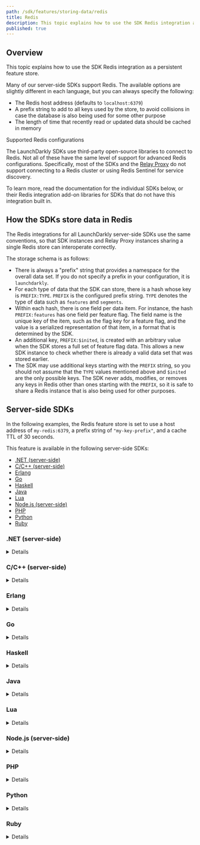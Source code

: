 ```yaml
---
path: /sdk/features/storing-data/redis
title: Redis
description: This topic explains how to use the SDK Redis integration as a persistent feature store.
published: true
---
```


## Overview

This topic explains how to use the SDK Redis integration as a persistent feature store.

Many of our server-side SDKs support Redis. The available options are slightly different in each language, but you can always specify the following:

- The Redis host address (defaults to `localhost:6379`)
- A prefix string to add to all keys used by the store, to avoid collisions in case the database is also being used for some other purpose
- The length of time that recently read or updated data should be cached in memory

<Callout intent="alert">
<CalloutTitle>Supported Redis configurations</CalloutTitle>
<CalloutDescription>

The LaunchDarkly SDKs use third-party open-source libraries to connect to Redis. Not all of these have the same level of support for advanced Redis configurations. Specifically, most of the SDKs and the [Relay Proxy](/home/advanced/relay-proxy) do not support connecting to a Redis cluster or using Redis Sentinel for service discovery.

To learn more, read the documentation for the individual SDKs below, or their Redis integration add-on libraries for SDKs that do not have this integration built in.

</CalloutDescription>
</Callout>

## How the SDKs store data in Redis

The Redis integrations for all LaunchDarkly server-side SDKs use the same conventions, so that SDK instances and Relay Proxy instances sharing a single Redis store can interoperate correctly.

The storage schema is as follows:

- There is always a "prefix" string that provides a namespace for the overall data set. If you do not specify a prefix in your configuration, it is `launchdarkly`.
- For each type of data that the SDK can store, there is a hash whose key is `PREFIX:TYPE`. `PREFIX` is the configured prefix string. `TYPE` denotes the type of data such as `features` and `segments`.
- Within each hash, there is one field per data item. For instance, the hash `PREFIX:features` has one field per feature flag. The field name is the unique key of the item, such as the flag key for a feature flag, and the value is a serialized representation of that item, in a format that is determined by the SDK.
- An additional key, `PREFIX:$inited`, is created with an arbitrary value when the SDK stores a full set of feature flag data. This allows a new SDK instance to check whether there is already a valid data set that was stored earlier.
- The SDK may use additional keys starting with the `PREFIX` string, so you should not assume that the `TYPE` values mentioned above and `$inited` are the only possible keys. The SDK never adds, modifies, or removes any keys in Redis other than ones starting with the `PREFIX`, so it is safe to share a Redis instance that is also being used for other purposes.

## Server-side SDKs

In the following examples, the Redis feature store is set to use a host address of `my-redis:6379`, a prefix string of `"my-key-prefix"`, and a cache TTL of 30 seconds.

This feature is available in the following server-side SDKs:

* [.NET (server-side)](#net-server-side)
* [C/C++ (server-side)](#cc-server-side)
* [Erlang](#erlang)
* [Go](#go)
* [Haskell](#haskell)
* [Java](#java)
* [Lua](#lua)
* [Node.js (server-side)](#nodejs-server-side)
* [PHP](#php)
* [Python](#python)
* [Ruby](#ruby)

### .NET (server-side)

<Details summary="Expand .NET (server-side) code sample">

To use Redis with the .NET SDK you must install an additional package named [`LaunchDarkly.ServerSdk.Redis`](https://github.com/launchdarkly/dotnet-server-sdk-redis).

<CodeTabs
  defaultValue="dotnet"
  values={[
    { label: '.NET', value: 'dotnet', }
  ]
}>

<CodeTabItem value="dotnet">

```csharp
using LaunchDarkly.Sdk.Server;
using LaunchDarkly.Sdk.Server.Integrations;
var config = Configuration.Builder(sdkKey)
    .DataStore(
        Components.PersistentDataStore(
            Redis.DataStore()
                .HostAndPort("my-redis", 6379)
                .Prefix("my-key-prefix")
        ).CacheSeconds(30)
    )
    .Build();
var client = new LDClient(config);


// Before version 6.0, the syntax was different:

using LaunchDarkly.Client;
using LaunchDarkly.Client.Redis;

var store = RedisComponents.RedisFeatureStore()
    .WithRedisHostAndPort("my-redis", 6379)
    .WithPrefix("my-key-prefix")
    .WithCacheExpiration(TimeSpan.FromSeconds(30));

var config = Configuration.Default(sdkKey)
    .WithFeatureStoreFactory(store);
var client = new LDClient(config);
```

</CodeTabItem>
</CodeTabs>

To learn more, read [`dotnet-server-sdk-redis`](https://github.com/launchdarkly/dotnet-server-sdk-redis).
</Details>

### C/C++ (server-side)

<Details summary="Expand C/C++ (server-side) code sample">

The C/C++ integration is part of the main SDK distribution.

<CodeTabs
  defaultValue="c"
  values={[
    { label: 'C', value: 'c', },
  ]
}>

<CodeTabItem value="c">

```c
#include <launchdarkly/api.h>
#include <launchdarkly/store/redis.h>

struct LDConfig *config = LDConfigNew("my-key");
struct LDRedisConfig *redisConfig = LDRedisConfigNew();
struct LDStoreInterface *store = LDStoreInterfaceRedisNew(redisConfig);

LDConfigSetFeatureStoreBackend(config, store);
```

</CodeTabItem>
</CodeTabs>
</Details>

### Erlang

<Details summary="Expand Erlang code sample">

<CodeTabs
  defaultValue="erlang"
  values={[
    { label: 'Erlang', value: 'erlang', },
  ]
}>

<CodeTabItem value="erlang">

```erlang
LdOptions = #{
  redis_host     => "redis",
  redis_port     => "6379",
  redis_prefix   => "default",
  feature_store  => ldclient_storage_redis
},
ldclient:start_instance("your_sdk_key", LdOptions).
```

</CodeTabItem>
</CodeTabs>
</Details>

### Go

<Details summary="Expand Go code sample">

The Go integration is in [`github.com/launchdarkly/go-server-sdk-redis`](https://github.com/launchdarkly/go-server-sdk-redis) for 5.0.0 or higher of the SDK. In earlier SDK versions, it is in the main SDK distribution as the subpackage `redis`.

<CodeTabs
  defaultValue="go"
  values={[
    { label: 'Go', value: 'go', },
  ]
}>

<CodeTabItem value="go">

```go
import (
    ld "gopkg.in/launchdarkly/go-server-sdk.v5"
    "gopkg.in/launchdarkly/go-server-sdk.v5/ldcomponents"
    ldredis "github.com/launchdarkly/go-server-sdk-redis"
)

var config ld.Config
config.DataStore = ldcomponents.PersistentDataStore(
    ldredis.DataStore().
        HostAndPort("my-redis", 6379).
        Prefix("my-key-prefix"),
).CacheSeconds(30)
client := ld.MakeCustomClient(sdkKey, config, waitTime)
```

</CodeTabItem>
</CodeTabs>

To learn more, read [`go-server-sdk-redis`](https://pkg.go.dev/github.com/launchdarkly/go-server-sdk-redis).
</Details>

### Haskell

<Details summary="Expand Haskell code sample">

If using the Haskell SDK you must install an additional package named `launchdarkly-server-sdk-redis`.

<CodeTabs
  defaultValue="haskell"
  values={[
    { label: 'Haskell', value: 'haskell', },
  ]
}>

<CodeTabItem value="haskell">

```haskell
import qualified Database.Redis as               R
import           LaunchDarkly.Server
import           LaunchDarkly.Server.Store.Redis

main = do
    con <- R.checkedConnect R.defaultConnectInfo { R.connectHost = "my-redis:6379" }
    backend <- makeRedisStore $ redisConfigSetNamespace "my-key-prefix" $ makeRedisStoreConfig con

    let config = configSetStoreBackend backend $ makeConfig "your_sdk_key"

    client <- makeClient config
```

</CodeTabItem>
</CodeTabs>
</Details>

### Java

<Details summary="Expand Java code sample">

You must install the additional package [`com.launchdarkly.launchdarkly-java-server-sdk-redis-store`](https://github.com/launchdarkly/java-server-sdk-redis).

<CodeTabs
  defaultValue="java"
  values={[
    { label: 'Java', value: 'java', },
  ]
}>

<CodeTabItem value="java">

```java
import com.launchdarkly.sdk.server.*;
import com.launchdarkly.sdk.server.integrations.*;

LDConfig config = new LDConfig.Builder()
  .dataStore(
    Components.persistentDataStore(
      Redis.dataStore().uri(URI.create("redis://my-redis:6379"))
        .prefix("my-key-prefix")
    ).cacheSeconds(30)
  )
  .build();
LDClient client = new LDClient(sdkKey, config);
```

</CodeTabItem>
</CodeTabs>

To learn more, read [`java-server-sdk-redis`](https://github.com/launchdarkly/java-server-sdk-redis).
</Details>

### Lua

<Details summary="Expand Lua code sample">

<CodeTabs
  defaultValue="lua"
  values={[
    { label: 'Lua', value: 'lua', },
  ]
}>

<CodeTabItem value="lua">

```lua
local l = require("launchdarkly_server_sdk")
local r = require("launchdarkly_server_sdk_redis")

local backend = r.makeStore({
    host   = "my-redis",
    port   = 6379,
    prefix = "my-key-prefix"
})

local c = l.clientInit({
    key                 = "your_sdk_key",
    featureStoreBackend = backend
)}
```

</CodeTabItem>
</CodeTabs>
</Details>

### Node.js (server-side)

<Details summary="Expand Node.js (server-side) code sample">

In version 6.0.0 and higher of the Node.js SDK, you must install the additional package [`launchdarkly-node-server-sdk-redis`](https://github.com/launchdarkly/node-server-sdk-redis). In Node.js SDK 5.x and earlier, this integration is part of the main SDK distribution.

<CodeTabs
  defaultValue="nodesdk6"
  values={[
    { label: 'Node.js', value: 'nodesdk6', },
    { label: 'Node.js SDK versions 5.x and earlier', value: 'nodesdk5', },
    { label: 'Node.js (TypeScript)', value: 'ts', },
  ]
}>

<CodeTabItem value="nodesdk6">

```js
const ld = require('launchdarkly-node-server-sdk');
const RedisFeatureStore = require('launchdarkly-node-server-sdk-redis');

const redisOpts = {
  url: 'redis://your-redis:6379'
};
const store = RedisFeatureStore(redisOpts, 30, 'your-key-prefix');

const options = {
  featureStore: store
};
const client = LaunchDarkly.init(sdkKey, options);
```

</CodeTabItem>
<CodeTabItem value="nodesdk5">

```js
const ld = require('launchdarkly-node-server-sdk');

const redisOpts = {
  url: 'redis://redis-host:6379'
};
const store = ld.RedisFeatureStore(redisOpts, 30, 'your-key-prefix');

const options = {
  featureStore: store
};
const client = ld.init('YOUR_SDK_KEY', options);
```

</CodeTabItem>
<CodeTabItem value="ts">

```ts
import * as ld from 'launchdarkly-node-server-sdk';
import { RedisFeatureStore } from 'launchdarkly-node-server-sdk-redis';

const store = RedisFeatureStore({
    redisOpts: { host: 'redis-host', port: 6379 },
    prefix: 'your-key-prefix',
    cacheTTL: 30,
});

const options: ld.LDOptions = {
  featureStore: store,
};
const client = ld.init('YOUR_SDK_KEY', options);
```

</CodeTabItem>
</CodeTabs>
</Details>

### PHP

<Details summary="Expand PHP code sample">

There are two Redis integrations for the PHP SDK. One uses the [Predis](https://github.com/predis/predis) package, which can be used in any PHP environment. The other uses the more efficient [`phpredis`](https://github.com/phpredis/phpredis) extension, which must be installed in PHP itself.

In version 4.0 and higher of the PHP SDK, you must add a package to your application's Composer dependencies to use one of these two integrations:

* For the Predis integration, add `launchdarkly/server-sdk-redis-predis`.
* For the `phpredis` integration, add `launchdarkly/server-sdk-redis-phpredis`.

In versions 3.x and earlier, the Redis integrations are built into the main SDK package, but you must add a package dependency for `predis/predis` if you are using Predis.

To use the Predis integration:

<CodeTabs
  defaultValue="php"
  values={[
    { label: 'PHP', value: 'php', },
    { label: 'PHP SDK 3.4.x and earlier', value: 'php34', },
  ]
}>

<CodeTabItem value="php">

```php
$fr = LaunchDarkly\Integrations\Redis::featureRequester([
    'redis_host' => 'my-redis',
    'redis_port' => 6379,
    'redis_prefix' => 'my-key-prefix'
]);
$client = new LaunchDarkly\LDClient("your_sdk_key", [
    'feature_requester' => $fr
]);
```

</CodeTabItem>

<CodeTabItem value="php34">

```php
$client = new LaunchDarkly\LDClient("your_sdk_key", [
    'feature_requester_class' => 'LaunchDarkly\LDDFeatureRequester',
    'redis_host' => 'my-redis',
    'redis_port' => 6379,
    'redis_prefix' => 'my-key-prefix'
]);
```

</CodeTabItem>
</CodeTabs>

To use the `phpredis` integration:

<CodeTabs
  defaultValue="php"
  values={[
    { label: 'PHP', value: 'php', },
  ]
}>

<CodeTabItem value="php">

```php
$fr = LaunchDarkly\Integrations\PHPRedis::featureRequester([
    'redis_host' => 'my-redis',
    'redis_port' => 6379,
    'redis_prefix' => 'my-key-prefix'
]);
$client = new LaunchDarkly\LDClient("your_sdk_key", [
    'feature_requester' => $fr
]);
```

</CodeTabItem>
</CodeTabs>

To learn more, read [`php-server-sdk-redis-predis`](https://github.com/launchdarkly/php-server-sdk-redis-predis) or [`php-server-sdk-redis-phpredis`](https://github.com/launchdarkly/php-server-sdk-redis-phpredis).
</Details>

### Python

<Details summary="Expand Python code sample">

The Python integration is part of the main SDK distribution, but you must also install the package `redis`.

<CodeTabs
  defaultValue="py"
  values={[
    { label: 'Python', value: 'py', },
  ]
}>

<CodeTabItem value="py">

```python
import ldclient
from ldclient.config import Config
from ldclient.feature_store import CacheConfig
from ldclient.integrations import Redis

store = Redis.new_feature_store(url='redis://my-redis:6379',
    prefix='my-key-prefix', caching=CacheConfig(expiration=30))

# Prior to version 6.7.0, use this syntax:
# store = RedisFeatureStore(url='redis://my-redis:6379', prefix='my-key-prefix',
#     expiration=30)

config = Config(feature_store=store)
ldclient.set_config(config)
```

</CodeTabItem>
</CodeTabs>
</Details>

### Ruby

<Details summary="Expand Ruby code sample">

The Ruby integration is part of the main SDK distribution, but you must also install the gems `redis` and `connection_pool`.

<CodeTabs
  defaultValue="ruby"
  values={[
    { label: 'Ruby', value: 'ruby', },
  ]
}>

<CodeTabItem value="ruby">

```ruby
require 'ldclient-rb'

store = LaunchDarkly::Integrations::Redis.new_feature_store(
  redis_url: 'redis://my-redis:6379',
  prefix: 'my-key-prefix',
  expiration: 30
)

# Prior to version 5.5.0, use "LaunchDarkly::RedisFeatureStore.new" instead
# of "LaunchDarkly::Integrations::Redis.new_feature_store"

config = LaunchDarkly::Config.new(
  feature_store: store
)
client = LaunchDarkly::Client.new(sdk_key, config)
```

</CodeTabItem>
</CodeTabs>
</Details>

